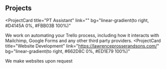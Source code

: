 ## Projects

<ProjectCard
  title="PT Assistant"
  link=""
  bg="linear-gradient(to right, #D4145A 0%, #FBB03B 100%)"
>
  We work on automating your Trello process, including how it interacts with Mailchimp, Google Forms and any other third party providers.
</ProjectCard>
<ProjectCard
  title="Website Development"
  link="https://lawrenceprosserandsons.com/"
  bg="linear-gradient(to right, #662D8C 0%, #ED1E79 100%)"
>
  We make websites upon request
</ProjectCard>
